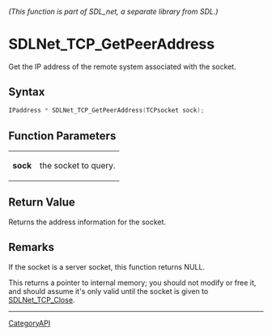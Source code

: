 ====== (This function is part of SDL_net, a separate library from SDL.) ======
= SDLNet_TCP_GetPeerAddress =

Get the IP address of the remote system associated with the socket.

== Syntax ==

<syntaxhighlight lang='c'>
IPaddress * SDLNet_TCP_GetPeerAddress(TCPsocket sock);
</syntaxhighlight>

== Function Parameters ==

{|
|'''sock'''
|the socket to query.
|}

== Return Value ==

Returns the address information for the socket.

== Remarks ==

If the socket is a server socket, this function returns NULL.

This returns a pointer to internal memory; you should not modify or free
it, and should assume it's only valid until the socket is given to
[[SDLNet_TCP_Close]].

----
[[CategoryAPI]]


